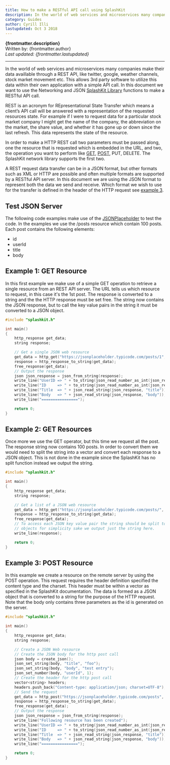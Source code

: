---
title: How to make a RESTful API call using SplashKit
description: In the world of web services and microservices many companies make their data availlable through a REST APIIn this document we want to use SplashKit to make a RESTful API call.
category: Guides
author: Cyrill Illi
lastupdated: Oct 3 2018
---


**{frontmatter.description}**  
Written by: {frontmatter.author}  
_Last updated: {frontmatter.lastupdated}_

---

In the world of web services and microservices many companies make their data availlable through a REST API, like twitter, google, weather channels, stock market movement etc. This allows 3rd party software to utilize this data within their own application with a simple API call. In this document we want to use the Networking and JSON [SplashKit Library](https://www.splashkit.io) functions to make a RESTful API call.

REST is an acronym for REpresentational State Transfer which means a client’s API call will be answered with a representation of the requested resources state. For example if I were to request data for a particular stock market company I might get the name of the company, the abbreviation on the market, the share value, and whether it has gone up or down since the last refresh. This data represents the state of the resource.

In order to make a HTTP REST call two parameters must be passed along, one the resource that is requested which is embedded in the URL, and two, the operation you want to perform like [GET](#example-1-get-resource), [POST](#example-3-post-resource), PUT, DELETE. The SplashKit network library supports the first two.

A REST request data transfer can be in a JSON format, but other formats such as XML or HTTP are possible and often multiple formats are supported by a RESTful API server. In this document we are using the JSON format to represent both the data we send and receive. Which format we wish to use for the transfer is defined in the header of the HTTP request see [example 3](#example-3-post-resource).

## Test JSON Server

The following code examples make use of the [JSONPlaceholder](https://jsonplaceholder.typicode.com) to test the code. In the examples we use the /posts resource which contain 100 posts. Each post contains the following elements:

- id
- userId
- title
- body

## Example 1: GET Resource

In this first example we make use of a simple GET operation to retrieve a single resource from an REST API server. The URL tells us which resource to request, in this case it's the 1st post. The response is converted to a string and the the HTTP response must be set free. The string now contains the JSON response, but to call the key value pairs in the string it must be converted to a JSON object.

<Tabs syncKey="code-language">
  <TabItem label="C++">

  ```cpp
  #include "splashkit.h"

  int main()
  {
      http_response get_data;
      string response;

      // Get a single JSON web resource
      get_data = http_get("https://jsonplaceholder.typicode.com/posts/1", 443);
      response = http_response_to_string(get_data);
      free_response(get_data);
      // Output the response
      json json_response = json_from_string(response);
      write_line("UserID => " + to_string(json_read_number_as_int(json_response, "userId")));
      write_line("ID     => " + to_string(json_read_number_as_int(json_response, "id")));
      write_line("Title  => " + json_read_string(json_response, "title"));
      write_line("Body   => " + json_read_string(json_response, "body"));
      write_line("================");

      return 0;
  }
  ```

  </TabItem>
</Tabs>

## Example 2: GET Resources

Once more we use the GET operator, but this time we request all the post. The response string now contains 100 posts. In order to convert them we would need to split the string into a vector and convert each response to a JSON object. This is not done in the example since the SplashKit has no split function instead we output the string.

<Tabs syncKey="code-language">
  <TabItem label="C++">

  ```cpp
  #include "splashkit.h"

  int main()
  {
      http_response get_data;
      string response;

      // Get a list of a JSON web resource
      get_data = http_get("https://jsonplaceholder.typicode.com/posts/", 443);
      response = http_response_to_string(get_data);
      free_response(get_data);
      // To access each JSON key value pair the string should be split to an vector<json>
      // objects for simplicity sake we output just the string here.
      write_line(response);

      return 0;
  }
  ```

  </TabItem>
</Tabs>

## Example 3: POST Resource

In this example we create a resource on the remote server by using the POST operation. This request requires the header definition specified the content type and the charset. This header must be within a vector as specified in the SplashKit documentation. The data is formed as a JSON object that is converted to a string for the purpose of the HTTP request. Note that the body only contains three parameters as the id is generated on the server.

<Tabs syncKey="code-language">
  <TabItem label="C++">

  ```cpp
  #include "splashkit.h"

  int main()
  {
      http_response get_data;
      string response;

      // Create a JSON Web resource
      // Create the JSON body for the http post call
      json body = create_json();
      json_set_string(body, "title", "foo");
      json_set_string(body, "body", "test entry");
      json_set_number(body, "userId", 1);
      // Create the header for the http post call
      vector<string> headers;
      headers.push_back("Content-type: application/json; charset=UTF-8");
      // Send the request
      get_data = http_post("https://jsonplaceholder.typicode.com/posts", 443, json_to_string(body), headers);
      response = http_response_to_string(get_data);
      free_response(get_data);
      // Output the response
      json json_response = json_from_string(response);
      write_line("Following resource has been created");
      write_line("UserID => " + to_string(json_read_number_as_int(json_response, "userId")));
      write_line("ID     => " + to_string(json_read_number_as_int(json_response, "id")));
      write_line("Title  => " + json_read_string(json_response, "title"));
      write_line("Body   => " + json_read_string(json_response, "body"));
      write_line("================");

      return 0;
  }
  ```

  </TabItem>
</Tabs>
